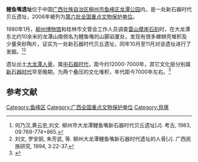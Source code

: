 {{coord|24|16|55|N|109|24|27|E|scale:10000|display=title}}
{{文物保护单位
| 级别 = 全国
| 图片 = Liuzhou Liyuzui Yizhi 2014.03.03 12-26-59.jpg
| 名称 = 鲤鱼嘴遗址
| 编号 = 6-170
| 分类 = 古遗址
| 时代 = [[新石器时代|新石器时代]]
| 所在 = [[广西壮族自治区|广西壮族自治区]][[柳州市|柳州市]]
| 登录 = 2006年5月25日
}}
'''鲤鱼嘴遗址'''位于中国[[广西壮族自治区|广西壮族自治区]][[柳州市|柳州市]][[鱼峰区|鱼峰区]][[龙潭公园|龙潭公园]]内，是一处新石器时代贝丘遗址，2006年被列为[[第六批全国重点文物保护单位|第六批全国重点文物保护单位]]。

1980年1月，[[柳州博物馆|柳州博物馆]]和桂林市文管会工作人员调查[[雷山摩崖石刻|雷山摩崖石刻]]时，在大龙潭东北约10余米的龙潭山南侧名为鲤鱼嘴的山脚岩厦处，发现有很多螺蛳壳堆积及少量夹砂陶片，证实为一处新石器时代贝丘遗址，同年10月至11月对该遗址进行了发掘。<ref>何乃汉,黄云忠,刘文. 柳州市大龙潭鲤鱼嘴新石器时代贝丘遗址[J]. 考古, 1983, 09:769-774+865.</ref><ref>刘文, 罗安鹄, 朱芳武, 等. 柳州大龙潭鲤鱼嘴新石器时代遗址的人骨[J]. 广西民族研究, 1994, 3:22-37.</ref>

遗址出土[[大龙潭人骨|大龙潭人骨]]，属[[中石器时代|中石器时代]]，距今约12000-7000年，其它文化层分别属[[新石器时代|新石器时代]]早至晚期，为两个叠压的文化堆积，年代距今7000年左右。<ref>{{Cite web |author=程州 |title=柳州史前遗址博物馆资源的保护与开发利用刍议 |publisher=中国评论学术出版社 |url=http://gb.chinareviewnews.com/crn-webapp/cbspub/secDetail.jsp?bookid=38201&secid=38253 |date=2011年5月31日}}</ref>

{{Gallery
|width = 300
|height = 
|lines = 1
|File:Liuzhou Liyuzui Yizhi 2014.03.03 12-05-02.jpg|中间为龙潭山
|File:Liuzhou Liyuzui Yizhi 2014.03.03 12-14-07.jpg|鲤鱼嘴遗址在龙潭山南侧的山脚岩厦处
|File:Liuzhou Liyuzui Yizhi 2014.03.03 12-22-58.jpg|遗址现场已建棚保护
|File:Liuzhou Liyuzui Yizhi 2014.03.03 12-23-28.jpg|遗址现场
|File:Liuzhou Liyuzui Yizhi 2014.03.03 12-24-32.jpg|遗址现场
|File:大龙潭人2号头骨化石2.jpg|大龙潭人2号头骨化石，藏于柳州博物馆
}}

==参考文献==
{{commonscat|Liyuzui Site}}
{{reflist}}

{{广西壮族自治区全国重点文物保护单位}}

{{DEFAULTSORT:L}}
[[Category:鱼峰区|Category:鱼峰区]]
[[Category:广西全国重点文物保护单位|Category:广西全国重点文物保护单位]]
[[Category:貝塚|Category:貝塚]]